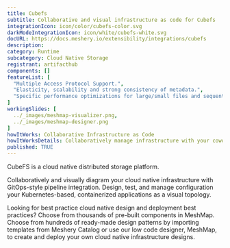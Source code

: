 ```yaml
---
title: Cubefs
subtitle: Collaborative and visual infrastructure as code for Cubefs
integrationIcon: icon/color/cubefs-color.svg
darkModeIntegrationIcon: icon/white/cubefs-white.svg
docURL: https://docs.meshery.io/extensibility/integrations/cubefs
description: 
category: Runtime
subcategory: Cloud Native Storage
registrant: artifacthub
components: []
featureList: [
  "Multiple Access Protocol Support.",
  "Elasticity, scalability and strong consistency of metadata.",
  "Specific performance optimizations for large/small files and sequential/random writes."
]
workingSlides: [
  ../_images/meshmap-visualizer.png,
  ../_images/meshmap-designer.png
]
howItWorks: Collaborative Infrastructure as Code
howItWorksDetails: Collaboratively manage infrastructure with your coworkers synchronously sharing the same designs.
published: TRUE
---
```

<p>
CubeFS is a cloud native distributed storage platform. 
</p>
<p>
    Collaboratively and visually diagram your cloud native infrastructure with GitOps-style pipeline integration. Design, test, and manage configuration your Kubernetes-based, containerized applications as a visual topology.
</p>
<p>
    Looking for best practice cloud native design and deployment best practices? Choose from thousands of pre-built components in MeshMap. Choose from hundreds of ready-made design patterns by importing templates from Meshery Catalog or use our low code designer, MeshMap, to create and deploy your own cloud native infrastructure designs.
</p>
